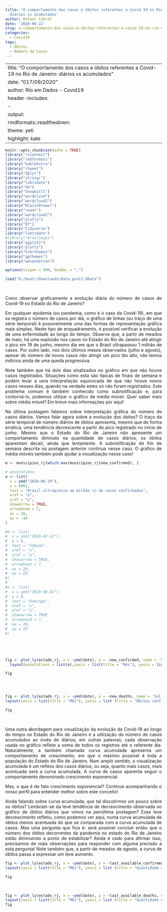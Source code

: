 ```yaml
---
title: 'O comportamento dos casos e óbitos referentes a Covid-19 no Rio de Janeiro:
  diários vs acumulados'
author: Rafael Cabral
date: '2020-09-22'
slug: o-comportamento-dos-casos-e-óbitos-referentes-a-covid-19-no-rio-de-janeiro-diários-vs-acumulados
categories:
  - Covid19
tags:
  - Óbitos
  - Número de Casos
---
```


---
title: "O comportamento dos casos e óbitos referentes a Covid-19 no Rio de Janeiro: diários vs acumulados "
date: "017/09/2020"
author: Rio em Dados - Covid19
header-includes:
   - \usepackage{dingbat}
output:
  rmdformats::readthedown:
    theme: yeti
    highlight: kate
---

<style>
body{text-align: justify;}
</style>


```r
knitr::opts_chunk$set(echo = TRUE)
library("rsconnect")
library("rmdformats")
library("kableExtra")
library("rtweet")
library("dplyr")
library("stringr")
library("lubridate")
library("tm")
library("SnowballC")
library("wordcloud")
library("wordcloud2")
library("RColorBrewer")
library("readr")
library("wordcloud2")
library("plotly")
library("DT")
library("tidyverse")
library("lubridate")
#library("brazilmaps")
library("ggplot2")
library("plotly")
library("hrbrthemes")
library("ggthemes")
library("wesanderson")

options(scipen = 999, OutDec = ",")

load("D:/beatr/Downloads/data_post1.RData")

```


<br>


Como observar graficamente a evolução diária do número de casos de Covid-19 no Estado do Rio de Janeiro?

Em qualquer epidemia (ou pandemia, como é o caso da Covid-19), em que se registra o número de casos por dia, o gráfico de linhas (ou traço de uma série temporal) é possivelmente uma das formas de representação gráfica mais simples. Neste tipo de enquadramento, é possível verificar a evolução de uma enfermidade ao longo do tempo. Observe que, a partir de meados de maio, há uma explosão nos casos no Estado do Rio de Janeiro até atingir o pico em 19 de junho, mesmo dia em que o Brasil ultrapassou 1 milhão de casos. Por outro lado, nos dois últimos meses observados (julho e agosto), apesar do número de novos casos não atingir um pico tão alto, não temos indícios ainda de uma queda progressiva.

Note também que há dois dias sinalizados no gráfico em que não houve casos registrados. Situações como esta são típicas de finais de semana e podem levar a uma interpretação equivocada de que não houve novos casos nesses dias, quando na verdade estes só não foram registrados. Este problema comum é também conhecido como subnotificação e, para contorná-lo, podemos utilizar o gráfico de média móvel. Quer saber mais sobre média móvel? Em breve mais informações por aqui!

Na última postagem falamos sobre interpretação gráfica do número de casos diários. Vamos falar agora sobre a evolução dos óbitos? O traço da série temporal de número diários de óbitos apresenta, mesmo que de forma errática, uma tendência decrescente a partir do pico registrado no início de junho. Mesmo que o Estado do Rio de Janeiro não apresente um comportamento diminuto na quantidade de casos diários, os óbitos aparentam decair, ainda que lentamente. A subnotificação de fim de semana descrita na postagem anterior continua nesse caso. O gráfico de média móveis também pode ajudar a visualização nesse caso!


```r

m <- municipios_rj[which.max(municipios_rj$new_confirmed), ]

# annotations
a <- list(
  x = ymd("2020-06-19"),
  y = 6061,
  text = "Brasil ultraprassa um milhão \n de casos confirmados",
  xref = "x",
  yref = "y",
  showarrow = TRUE,
  arrowhead = 7,
  ax = 20,
  ay = -40
)

#b <- list(
#  x = ymd("2020-07-12"),
#  y = 0,
#  text = "Sábado",
#  xref = "x",
#  yref = "y",
#  showarrow = TRUE,
#  arrowhead = 7,
#  ax = 20,
#  ay = 20
#)
#
#c <- list(
#  x = ymd("2020-08-02"),
#  y = 0,
#  text = "Domingo",
#  xref = "x",
#  yref = "y",
#  showarrow = TRUE,
#  arrowhead = 7,
#  ax = 20,
#  ay = 20
#)





fig <- plot_ly(estado_rj, x = ~ymd(date), y = ~new_confirmed, name = 'Sul Fluminense', type = 'scatter', mode = 'lines',line = list(color = "rgba(220,20,60, 0.75)", width = 4)) %>% 
  layout(annotations = list(a),xaxis = list(title = "Mês"), yaxis = list (title = "Casos confirmados"),title = 'Casos confirmados por dia')

fig



```

 
<br>

```r


fig <- plot_ly(estado_rj, x = ~ymd(date), y = ~new_deaths, name = 'Sul Fluminense', type = 'scatter', mode = 'lines',line = list(color = "rgba(220,20,60, 0.75)", width = 4)) %>% 
layout(xaxis = list(title = "Mês"), yaxis = list (title = "Óbitos confirmados"),title = 'Óbitos confirmados por dia')

fig


```


<br>


Uma outra abordagem para visualização da evolução da Covid-19 ao longo do tempo no Estado do Rio de Janeiro é a utilização do número de casos acumulados ao invés de diários, em outras palavras, cada observação usada no gráfico reflete a soma de todos os registros até o referente dia. Naturalmente, a também chamada curva acumulada apresenta um comportamento de crescimento, em que o máximo possível é toda a população do Estado do Rio de Janeiro. Num amplo sentido, a visualização acumulada é um reflexo dos casos diários, ou seja, quanto mais casos, mais acentuada será a curva acumulada. A curva de casos aparenta seguir o comportamento denominado crescimento exponencial.

Mas, o que é de fato crescimento exponencial? Continue acompanhando o nosso perfil para entender melhor sobre este conceito!

Ainda falando sobre curva acumulada, que tal discutirmos um pouco sobre os óbitos? Lembram-se da leve tendência de decrescimento observada no gráfico de óbitos diários que vimos na penúltima postagem? Esse leve decrescimento refletiu, como podemos ver aqui, numa curva acumulada de óbitos menos acentuada do que se comparada com a curva acumulada de casos. Mas uma pergunta que fica é: será possível concluir então que o número dos óbitos decorrentes da pandemia no estado do Rio de Janeiro estão diminuindo a ponto de estabilizar? Ainda é cedo para afirmar isso, precisamos de mais observações para responder com alguma precisão a esta pergunta! Note também que, a partir de meados de agosto, a curva de óbitos passa a expressar um leve aumento.


```r



fig <- plot_ly(estado_rj, x = ~ymd(date), y = ~last_available_confirmed, name = 'Sul Fluminense', type = 'scatter', mode = 'lines',line = list(color = "rgba(220,20,60, 0.75)", width = 4)) %>% 
layout(xaxis = list(title = "Mês"), yaxis = list (title = "Quantidade de casos"),title = 'Casos acumulados')

fig  

```


<br>

```r


fig <- plot_ly(estado_rj, x = ~ymd(date), y = ~last_available_deaths, name = 'Sul Fluminense', type = 'scatter', mode = 'lines',line = list(color = "rgba(220,20,60, 0.75)", width = 4)) %>% 
layout(xaxis = list(title = "Mês"), yaxis = list (title = "Quantidade de óbitos"),title = 'Óbitos acumulados')
fig

```